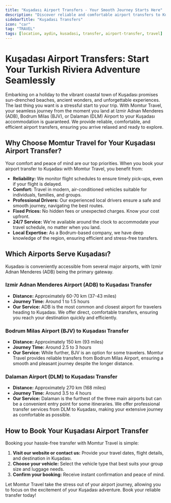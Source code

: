 ```yaml
---
title: "Kuşadası Airport Transfers - Your Smooth Journey Starts Here"
description: "Discover reliable and comfortable airport transfers to Kuşadası from Izmir ADB, Bodrum BJV, and Dalaman DLM airports. Enjoy a hassle-free start to your holiday with Momtur Travel."
sidebarTitle: "Kuşadası Transfers"
icon: "car"
tag: "TRAVEL"
tags: [location, aydin, kusadasi, transfer, airport-transfer, travel]
---
```


# Kuşadası Airport Transfers: Start Your Turkish Riviera Adventure Seamlessly

Embarking on a holiday to the vibrant coastal town of Kuşadası promises sun-drenched beaches, ancient wonders, and unforgettable experiences. The last thing you want is a stressful start to your trip. With Momtur Travel, your seamless journey from the moment you land at Izmir Adnan Menderes (ADB), Bodrum Milas (BJV), or Dalaman (DLM) Airport to your Kuşadası accommodation is guaranteed. We provide reliable, comfortable, and efficient airport transfers, ensuring you arrive relaxed and ready to explore.

## Why Choose Momtur Travel for Your Kuşadası Airport Transfer?

Your comfort and peace of mind are our top priorities. When you book your airport transfer to Kuşadası with Momtur Travel, you benefit from:

*   **Reliability:** We monitor flight schedules to ensure timely pick-ups, even if your flight is delayed.
*   **Comfort:** Travel in modern, air-conditioned vehicles suitable for individuals, families, and groups.
*   **Professional Drivers:** Our experienced local drivers ensure a safe and smooth journey, navigating the best routes.
*   **Fixed Prices:** No hidden fees or unexpected charges. Know your cost upfront.
*   **24/7 Service:** We're available around the clock to accommodate your travel schedule, no matter when you land.
*   **Local Expertise:** As a Bodrum-based company, we have deep knowledge of the region, ensuring efficient and stress-free transfers.

## Which Airports Serve Kuşadası?

Kuşadası is conveniently accessible from several major airports, with Izmir Adnan Menderes (ADB) being the primary gateway.

### Izmir Adnan Menderes Airport (ADB) to Kuşadası Transfer

*   **Distance:** Approximately 60-70 km (37-43 miles)
*   **Journey Time:** Around 1 to 1.5 hours
*   **Our Service:** ADB is the most common and closest airport for travelers heading to Kuşadası. We offer direct, comfortable transfers, ensuring you reach your destination quickly and efficiently.

### Bodrum Milas Airport (BJV) to Kuşadası Transfer

*   **Distance:** Approximately 150 km (93 miles)
*   **Journey Time:** Around 2.5 to 3 hours
*   **Our Service:** While further, BJV is an option for some travelers. Momtur Travel provides reliable transfers from Bodrum Milas Airport, ensuring a smooth and pleasant journey despite the longer distance.

### Dalaman Airport (DLM) to Kuşadası Transfer

*   **Distance:** Approximately 270 km (168 miles)
*   **Journey Time:** Around 3.5 to 4 hours
*   **Our Service:** Dalaman is the furthest of the three main airports but can be a convenient entry point for some itineraries. We offer professional transfer services from DLM to Kuşadası, making your extensive journey as comfortable as possible.

## How to Book Your Kuşadası Airport Transfer

Booking your hassle-free transfer with Momtur Travel is simple:

1.  **Visit our website or contact us:** Provide your travel dates, flight details, and destination in Kuşadası.
2.  **Choose your vehicle:** Select the vehicle type that best suits your group size and luggage needs.
3.  **Confirm your booking:** Receive instant confirmation and peace of mind.

Let Momtur Travel take the stress out of your airport journey, allowing you to focus on the excitement of your Kuşadası adventure. Book your reliable transfer today!